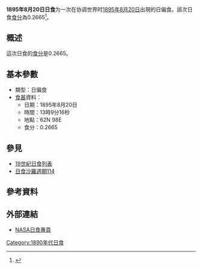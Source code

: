 {{Infobox Solar eclipse
| Year        = 1895
| Month       = 8
| Day         = 20
| Type        = 日偏食
| Image       = SE1895Aug20P.gif
| Image size  = 200px
| Image intro = 1895年8月20日日偏食路徑圖
  <!--   日食資料   -->
| Gamma       = 1.3911
| Mag         = 0.2665
| Saros       = [[日食沙羅週期114|114]]
| Saros total = 
| Saros seq   = 
  <!--     食甚     -->
| Duration    = 
| Location    = 
| Coords      = 
| Width       = 
  <!--   開始時間   -->
| Partial     = 
| Start type  = 
| Centre      = 
| Greatest    = 13:09:16
  <!--     倒數     -->
| hour        = 13
| minute      = 09
| second      = 16
| Duration_s  = 
}}
'''1895年8月20日日食'''为一次在协调世界时[[1895年|1895年]][[8月20日|8月20日]]出現的日偏食。該次日食[[食分|食分]]為0.2665<ref name="nasa_catalog_list">{{cite web |url=http://eclipse.gsfc.nasa.gov/SEcat5/SE1801-1900.html |title=Catalog of Solar Eclipses: 1801 to 1900 |language=en |publisher=[[NASA|NASA]] |accessdate=2009-07-26 |archiveurl=https://web.archive.org/web/20150112204733/http://eclipse.gsfc.nasa.gov/SEcat5/SE1801-1900.html |archivedate=2015-01-12 |deadurl=no }}</ref>。

== 概述 ==
這次日食的[[食分|食分]]是0.2665。

== 基本參數 ==
{{NoteUTC}}
* 類型：日偏食
*[[食甚|食甚]]資料：
** 日期：1895年8月20日
** 時間：13時9分16秒 
** 地點：62N 98E
** 食分：0.2665

== 參見 ==
{{日食主題}}
* [[19世紀日食列表|19世紀日食列表]]
* [[日食沙羅週期114|日食沙羅週期114]]

== 參考資料 ==
{{reflist}}

== 外部連結 ==
* [http://eclipse.gsfc.nasa.gov/solar.html NASA日食專頁]{{Wayback|url=http://eclipse.gsfc.nasa.gov/solar.html |date=20190108200537 }}{{en icon}}

{{日食}}

[[Category:1890年代日食|Category:1890年代日食]]


{{Eclipse-stub}}